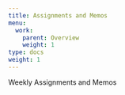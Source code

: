 ```yaml
---
title: Assignments and Memos
menu:
  work:
    parent: Overview
    weight: 1
type: docs
weight: 1
---
```


Weekly Assignments and Memos

